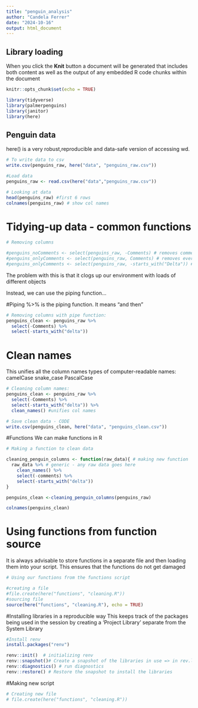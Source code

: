 ```yaml
---
title: "penguin_analysis"
author: "Candela Ferrer"
date: "2024-10-16"
output: html_document
---
```


## Library loading
  When you click the **Knit** button a document will be generated that includes   both content as well as the output of any embedded R code chunks within the     document
```r
knitr::opts_chunk$set(echo = TRUE)

library(tidyverse)
library(palmerpenguins)
library(janitor)
library(here)

```

## Penguin data 
  here() is a very robust,reproducible and data-safe version of accessing wd. 
```r
# To write data to csv
write.csv(penguins_raw, here("data", "penguins_raw.csv"))

#Load data 
penguins_raw <- read.csv(here("data","penguins_raw.csv"))

# Looking at data
head(penguins_raw) #first 6 rows
colnames(penguins_raw) # show col names

```


# Tidying-up data - common functions

```r

# Removing columns

#penguins_noComments <- select(penguins_raw, -Comments) # removes comments column
#penguins_onlyComments <- select(penguins_raw, Comments) # removes everything but comments
#penguins_onlyComments <- select(penguins_raw, -starts_with("Delta")) # removes everything but comments

```

The problem with this is that it clogs up our environment with loads of different objects 

Instead, we can use the piping function...

#Piping 
%>% is the piping function. 
It means "and then"

```r
# Removing columns with pipe function: 
penguins_clean <- penguins_raw %>%
  select(-Comments) %>%
  select(-starts_with("delta")) 

```

# Clean names 
This unifies all the column names 
types of computer-readable names: 
  camelCase
  snake_case
  PascalCase
  
```r
# Cleaning column names:
penguins_clean <- penguins_raw %>%
  select(-Comments) %>%
  select(-starts_with("delta")) %>%
  clean_names() #unifies col names

# Save clean data - CODE
write.csv(penguins_clean, here("data", "penguins_clean.csv"))
```

#Functions 
We can make functions in R

```r
# Making a function to clean data

cleaning_penguin_columns <- function(raw_data){ # making new function
  raw_data %>% # generic - any raw data goes here
    clean_names() %>% 
    select(-comments) %>% 
    select(-starts_with("delta"))
}

penguins_clean <-cleaning_penguin_columns(penguins_raw)

colnames(penguins_clean)

```

# Using functions from function source 
It is always advisable to store functions in a separate file and then loading them into your script. 
This ensures that the functions do not get damaged 
```r
# Using our functions from the functions script

#creating a file 
#file.create(here("functions", "cleaning.R")) 
#sourcing file
source(here("functions", "cleaning.R"), echo = TRUE)

```

#Installing libraries in a reproducible way 
This keeps track of the packages being used in the session by creating a 'Project Library' separate from the System Library 
```r
#Install renv 
install.packages("renv")

renv::init()  # initializing renv
renv::snapshot()# Create a snapshot of the libraries in use => in rev.lock file 
renv::diagnostics() # run diagnostics
renv::restore() # Restore the snapshot to install the libraries

```

#Making new script 

```r
# Creating new file
# file.create(here("functions", "cleaning.R"))

```


